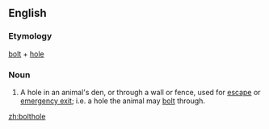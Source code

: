 ==English==

===Etymology===
[[bolt]] + [[hole]]

===Noun===
{{en-noun|sg=[[bolt]][[hole]]}}
# A hole in an animal's den, or through a wall or fence, used for [[escape]] or [[emergency exit]]; i.e. a hole the animal may [[bolt]] through.

[[zh:bolthole]]